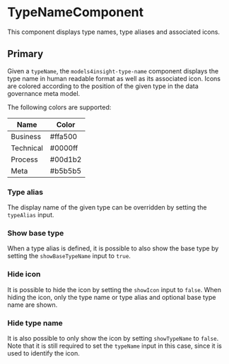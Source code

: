 
<Meta of={TypeNameComponentStories} />

# TypeNameComponent

This component displays type names, type aliases and associated icons.

<Controls />

## Primary

Given a `typeName`, the `models4insight-type-name` component displays the type name in human readable format as well as its associated icon.
Icons are colored according to the position of the given type in the data governance meta model.

The following colors are supported:

| Name      | Color   |
| --------- | ------- |
| Business  | #ffa500 |
| Technical | #0000ff |
| Process   | #00d1b2 |
| Meta      | #b5b5b5 |

<Canvas>
  <Story of={TypeNameComponentStories.Primary} />
</Canvas>

### Type alias

The display name of the given type can be overridden by setting the `typeAlias` input.

<Canvas>
  <Story of={TypeNameComponentStories.TypeAlias} />
</Canvas>

### Show base type

When a type alias is defined, it is possible to also show the base type by setting the `showBaseTypeName` input to `true`.

<Canvas>
  <Story of={TypeNameComponentStories.ShowBaseType} />
</Canvas>

### Hide icon

It is possible to hide the icon by setting the `showIcon` input to `false`.
When hiding the icon, only the type name or type alias and optional base type name are shown.

<Canvas>
  <Story of={TypeNameComponentStories.HideIcon} />
</Canvas>

### Hide type name

It is also possible to only show the icon by setting `showTypeName` to `false`.
Note that it is still required to set the `typeName` input in this case, since it is used to identify the icon.

<Canvas>
  <Story of={TypeNameComponentStories.HideTypeName} />
</Canvas>
